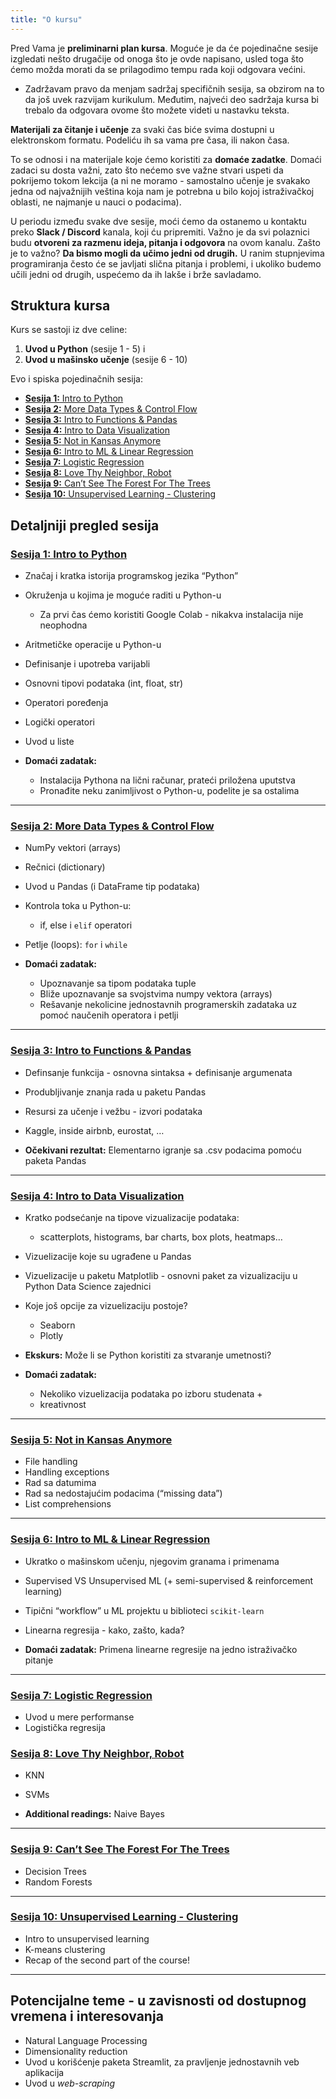 ```yaml
---
title: "O kursu"
---
```


Pred Vama je **preliminarni plan kursa**. Moguće je da će pojedinačne sesije izgledati nešto drugačije od onoga što je ovde napisano, usled toga što ćemo možda morati da se prilagodimo tempu rada koji odgovara većini.

- Zadržavam pravo da menjam sadržaj specifičnih sesija, sa obzirom na to da još uvek razvijam kurikulum. Međutim, najveći deo sadržaja kursa bi trebalo da odgovara ovome što možete videti u nastavku teksta. 

**Materijali za čitanje i učenje** za svaki čas biće svima dostupni u elektronskom formatu. Podeliću ih sa vama pre časa, ili nakon časa. 

To se odnosi i na materijale koje ćemo koristiti za **domaće zadatke**. Domaći zadaci su dosta važni, zato što nećemo sve važne stvari uspeti da pokrijemo tokom lekcija (a ni ne moramo -  samostalno učenje je svakako jedna od najvažnijih veština koja nam je potrebna u bilo kojoj istraživačkoj oblasti, ne najmanje u nauci o podacima). 

U periodu između svake dve sesije, moći ćemo da ostanemo u kontaktu preko **Slack / Discord** kanala, koji ću pripremiti. Važno je da svi polaznici budu **otvoreni za razmenu ideja, pitanja i odgovora** na ovom kanalu. Zašto je to važno? **Da bismo mogli da učimo jedni od drugih.** U ranim stupnjevima programiranja često će se javljati slična pitanja i problemi, i ukoliko budemo učili jedni od drugih, uspećemo da ih lakše i brže savladamo.

## Struktura kursa

Kurs se sastoji iz dve celine: 

1. **Uvod u Python** (sesije 1 - 5)  i
2. **Uvod u mašinsko učenje** (sesije 6 - 10)

Evo i spiska pojedinačnih sesija:

- [**Sesija 1:** Intro to Python](session_001.ipynb)
- [**Sesija 2:** More Data Types & Control Flow](session_002.ipynb)
- [**Sesija 3:** Intro to Functions & Pandas](session_003.ipynb)
- [**Sesija 4:** Intro to Data Visualization](session_004.ipynb)
- [**Sesija 5:** Not in Kansas Anymore](session_005.ipynb)
- [**Sesija 6:** Intro to ML & Linear Regression](session_006.ipynb)
- [**Sesija 7:** Logistic Regression](session_007.ipynb)
- [**Sesija 8:** Love Thy Neighbor, Robot](session_008.ipynb)
- [**Sesija 9:** Can't See The Forest For The Trees](session_009.ipynb)
- [**Sesija 10:** Unsupervised Learning - Clustering](session_010.ipynb)

## Detaljniji pregled sesija

### [Sesija 1: Intro to Python](session_001.ipynb)

- Značaj i kratka istorija programskog jezika “Python”
- Okruženja u kojima je moguće raditi u Python-u 
    - Za prvi čas ćemo koristiti Google Colab - nikakva instalacija nije neophodna
- Aritmetičke operacije u Python-u
- Definisanje i upotreba varijabli
- Osnovni tipovi podataka (int, float, str)
- Operatori poređenja
- Logički operatori
- Uvod u liste 

- **Domaći zadatak:** 
    - Instalacija Pythona na lični računar, prateći priložena uputstva
    - Pronađite neku zanimljivost o Python-u, podelite je sa ostalima

---

### [Sesija 2: More Data Types & Control Flow](session_002.ipynb)
- NumPy vektori (arrays)
- Rečnici (dictionary)
- Uvod u Pandas (i DataFrame tip podataka)
- Kontrola toka u Python-u:
    - if, else i `elif` operatori
- Petlje (loops): `for` i `while` 

- **Domaći zadatak:** 
    - Upoznavanje sa tipom podataka tuple
    - Bliže upoznavanje sa svojstvima numpy vektora (arrays)
    - Rešavanje nekolicine jednostavnih programerskih zadataka uz pomoć naučenih operatora i petlji

---

### [Sesija 3: Intro to Functions & Pandas](session_003.ipynb)
- Definsanje funkcija - osnovna sintaksa + definisanje argumenata
- Produbljivanje znanja rada u paketu Pandas
- Resursi za učenje i vežbu - izvori podataka
- Kaggle, inside airbnb, eurostat, …

- **Očekivani rezultat:** Elementarno igranje sa .csv podacima pomoću paketa Pandas

---

### [Sesija 4: Intro to Data Visualization](session_004.ipynb) 
- Kratko podsećanje na tipove vizualizacije podataka: 
    - scatterplots, histograms, bar charts, box plots, heatmaps…
- Vizuelizacije koje su ugrađene u Pandas
- Vizuelizacije u paketu Matplotlib - osnovni paket za vizualizaciju u Python Data Science zajednici
- Koje još opcije za vizuelizaciju postoje?
    - Seaborn
    - Plotly
- **Ekskurs:** Može li se Python koristiti za stvaranje umetnosti? 

- **Domaći zadatak:**
    - Nekoliko vizuelizacija podataka po izboru studenata + 
    - kreativnost

---

### [Sesija 5: Not in Kansas Anymore](session_005.ipynb)

- File handling
- Handling exceptions
- Rad sa datumima
- Rad sa nedostajućim podacima (“missing data”)
- List comprehensions

---

### [Sesija 6: Intro to ML & Linear Regression](session_006.ipynb)

- Ukratko o mašinskom učenju, njegovim granama i primenama
- Supervised VS Unsupervised ML (+ semi-supervised & reinforcement learning)
- Tipični “workflow” u ML projektu u biblioteci `scikit-learn`
- Linearna regresija - kako, zašto, kada?

- **Domaći zadatak:** Primena linearne regresije na jedno istraživačko pitanje

---

### [Sesija 7: Logistic Regression](session_007.ipynb)

- Uvod u mere performanse
- Logistička regresija

### [Sesija 8: Love Thy Neighbor, Robot](session_008.ipynb)

- KNN
- SVMs 

- **Additional readings:** Naive Bayes

---

### [Sesija 9: Can't See The Forest For The Trees](session_009.ipynb)

- Decision Trees
- Random Forests 

---

### [Sesija 10: Unsupervised Learning - Clustering](session_010.ipynb)

- Intro to unsupervised learning
- K-means clustering 
- Recap of the second part of the course!

---

## Potencijalne teme - u zavisnosti od dostupnog vremena i interesovanja

- Natural Language Processing
- Dimensionality reduction
- Uvod u korišćenje paketa Streamlit, za pravljenje jednostavnih veb aplikacija
- Uvod u *web-scraping*

